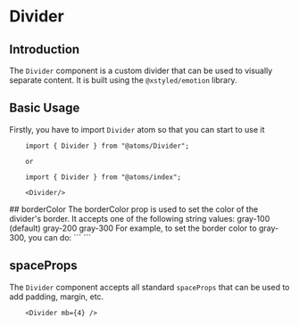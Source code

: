 

<MDXWrapper>
<Head>
	<title>Divider Doc | OORSIG</title>
</Head>

# Divider

## Introduction

The `Divider` component is a custom divider that can be used to visually separate content. It is built using the `@xstyled/emotion` library.

## Basic Usage

Firstly, you have to import `Divider` atom so that you can start to use it

```
	import { Divider } from "@atoms/Divider";

	or

	import { Divider } from "@atoms/index";

	<Divider/>
```

<Divider />
## borderColor The borderColor prop is used to set the color of the divider's border.
It accepts one of the following string values: gray-100 (default) gray-200 gray-300
For example, to set the border color to gray-300, you can do: ```
<Divider borderColor="gray-300" />
```

<Divider borderColor="gray-300" />

## spaceProps

The `Divider` component accepts all standard `spaceProps` that can be used to add padding, margin, etc.

```
    <Divider mb={4} />
```

<Divider mb={4} />

</MDXWrapper>
